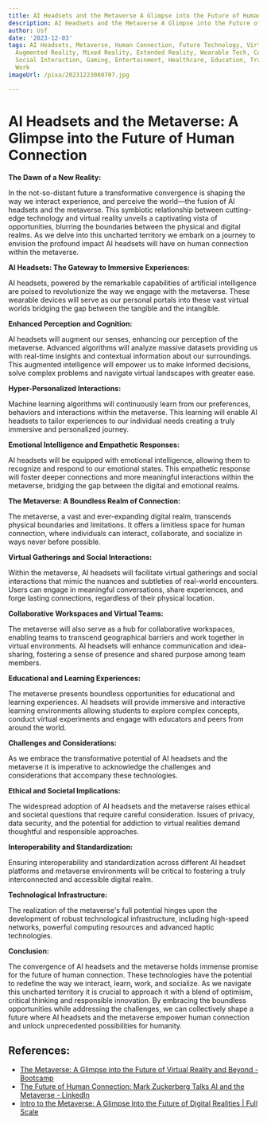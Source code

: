 ```yaml
---
title: AI Headsets and the Metaverse A Glimpse into the Future of Human Connection
description: AI Headsets and the Metaverse A Glimpse into the Future of Human Connection
author: Usf
date: '2023-12-03'
tags: AI Headsets, Metaverse, Human Connection, Future Technology, Virtual Reality,
  Augmented Reality, Mixed Reality, Extended Reality, Wearable Tech, Computing, Communication,
  Social Interaction, Gaming, Entertainment, Healthcare, Education, Training, Remote
  Work
imageUrl: /pixa/20231223080707.jpg

---
```

# AI Headsets and the Metaverse: A Glimpse into the Future of Human Connection

**The Dawn of  a New Reality:**

In the not-so-distant future a transformative convergence is shaping the way we interact experience, and perceive the world—the fusion of AI headsets and the metaverse. This symbiotic relationship between cutting-edge technology and virtual  reality unveils a captivating vista of  opportunities, blurring  the boundaries between the physical  and digital realms. As we delve  into this uncharted territory we embark on a journey to envision the profound impact  AI  headsets will have on human connection within  the metaverse.

**AI Headsets: The Gateway to Immersive Experiences:**

AI headsets, powered by the remarkable capabilities of artificial intelligence are poised to  revolutionize the way we engage with the metaverse. These wearable devices will serve  as  our personal  portals into these vast virtual  worlds bridging the gap between the tangible  and the  intangible.

**Enhanced Perception and Cognition:**

AI headsets will augment our senses, enhancing our perception  of the metaverse. Advanced  algorithms will analyze massive datasets providing us with real-time insights  and contextual information  about our surroundings. This augmented intelligence will empower us to make informed decisions, solve complex problems  and navigate virtual landscapes with  greater ease.

**Hyper-Personalized Interactions:**

Machine learning algorithms will continuously learn from our preferences, behaviors and interactions within the metaverse. This learning will enable AI  headsets to tailor experiences to our individual needs creating a truly immersive and personalized journey.

**Emotional Intelligence and  Empathetic Responses:**

AI headsets will  be equipped with emotional intelligence, allowing them to recognize and  respond to our emotional states. This  empathetic response will foster deeper  connections and more  meaningful interactions within the metaverse, bridging the gap between the digital and emotional realms.

**The Metaverse: A Boundless Realm of Connection:**

The metaverse,  a vast and ever-expanding digital realm,  transcends physical boundaries and limitations. It offers a limitless space for human connection, where individuals  can interact, collaborate,  and socialize  in  ways never before possible.

**Virtual Gatherings and  Social Interactions:**

Within the metaverse, AI headsets will facilitate  virtual gatherings and social interactions that mimic the nuances and subtleties of real-world encounters. Users  can  engage in meaningful conversations, share experiences, and forge lasting connections, regardless of their physical location.

**Collaborative Workspaces and Virtual Teams:**

The metaverse will also serve as a hub for collaborative workspaces, enabling teams to transcend geographical barriers and work together in virtual environments. AI headsets will enhance communication and idea-sharing, fostering a sense  of presence and shared purpose among team members.

**Educational and Learning Experiences:**

The metaverse presents  boundless opportunities for educational and learning experiences. AI headsets will provide immersive and interactive learning environments  allowing students to explore complex concepts, conduct virtual experiments and engage with educators and peers  from around the world.

**Challenges and Considerations:**

As we embrace the transformative potential of AI headsets  and the metaverse it is imperative to acknowledge the challenges and considerations that accompany these technologies.

**Ethical and Societal Implications:**

The widespread adoption of AI headsets  and the metaverse raises ethical and societal questions  that  require careful consideration. Issues of privacy, data security,  and the potential for addiction to virtual realities demand thoughtful and responsible approaches.

**Interoperability and Standardization:**

Ensuring interoperability and standardization across different AI headset platforms  and metaverse environments  will be critical to fostering a truly interconnected and accessible digital realm.

**Technological Infrastructure:**

The realization of  the metaverse's full potential hinges upon the development of robust technological infrastructure, including high-speed networks,  powerful computing resources and advanced haptic technologies.

**Conclusion:**

The convergence of AI headsets and the metaverse holds immense promise for the future of human  connection. These  technologies have the potential to  redefine the way we interact, learn, work, and socialize. As we navigate this uncharted territory it is crucial to approach it  with a blend of  optimism, critical thinking and responsible  innovation. By  embracing the  boundless opportunities while addressing the challenges, we can collectively shape a future where  AI headsets and the metaverse empower  human connection and  unlock unprecedented possibilities for humanity.

## References:
- [The Metaverse: A Glimpse into the Future of Virtual Reality and Beyond - Bootcamp](https://bootcamp.uxdesign.cc/the-metaverse-a-glimpse-into-the-future-of-virtual-reality-and-beyond-13aac467d173)
- [The Future of Human Connection: Mark Zuckerberg Talks AI and the Metaverse - LinkedIn](https://www.linkedin.com/pulse/future-human-connection-mark-zuckerberg-talks-ai-ezequiel-tizeira-qhwff)
- [Intro to the Metaverse: A Glimpse Into the Future of Digital Realities | Full Scale](https://fullscale.io/blog/intro-to-the-metaverse/)
